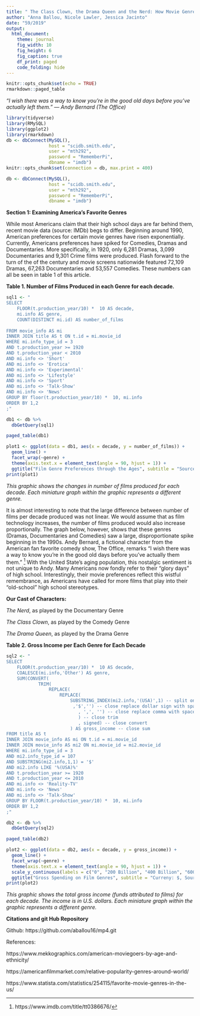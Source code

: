 ```yaml
---
title: " The Class Clown, the Drama Queen and the Nerd: How Movie Genres are mirroring our favorite High School Stereotypes "
author: "Anna Ballou, Nicole Lawler, Jessica Jacinto"
date: "59/2019"
output: 
  html_document:
    theme: journal
    fig_width: 10
    fig_height: 6
    fig_caption: true
    df_print: paged
    code_folding: hide
---
```


```r
knitr::opts_chunk$set(echo = TRUE)
rmarkdown::paged_table
```


*“I wish there was a way to know you're in the good old days before you've actually left them.” ― Andy Bernard (The Office)*

```r
library(tidyverse)
library(RMySQL)
library(ggplot2)
library(rmarkdown)
db <- dbConnect(MySQL(), 
                host = "scidb.smith.edu", 
                user = "mth292", 
                password = "RememberPi", 
                dbname = "imdb")
knitr::opts_chunk$set(connection = db, max.print = 400)
```

```r
db <- dbConnect(MySQL(),
                host = "scidb.smith.edu",
                user = "mth292",
                password = "RememberPi",
                dbname = "imdb")
```

**Section 1: Examining America’s Favorite Genres** 

While most Americans claim that their high school days are far behind them, recent movie data (source: IMDb) begs to differ. Beginning around 1990, American preferences for certain movie genres have risen exponentially. Currently, Americans preferences have spiked for Comedies, Dramas and Documentaries. More specifically, in 1920, only 6,281 Dramas, 3,099 Documentaries and 9,301 Crime films were produced. Flash forward to the turn of the of the century and movie screens nationwide featured 72,109 Dramas, 67,263 Documentaries and 53,557 Comedies. These numbers can all be seen in table 1 of this article. 


**Table 1. Number of Films Produced in each Genre for each decade.**                 
```r
sql1 <- "
SELECT 
	FLOOR(t.production_year/10) *  10 AS decade,
	mi.info AS genre, 
	COUNT(DISTINCT mi.id) AS number_of_films
    
FROM movie_info AS mi
INNER JOIN title AS t ON t.id = mi.movie_id
WHERE mi.info_type_id = 3
AND t.production_year >= 1920
AND t.production_year < 2010
AND mi.info <> 'Short'
AND mi.info <> 'Erotica'
AND mi.info <> 'Experimental'
AND mi.info <> 'Lifestyle'
AND mi.info <> 'Sport'
AND mi.info <> 'Talk-Show'
AND mi.info <> 'News'
GROUP BY floor(t.production_year/10) *  10, mi.info
ORDER BY 1,2
;"

db1 <- db %>%
  dbGetQuery(sql1)

paged_table(db1)
```

```r
plot1 <- ggplot(data = db1, aes(x = decade, y = number_of_films)) +
  geom_line() +
  facet_wrap(~genre) +
  theme(axis.text.x = element_text(angle = 90, hjust = 1)) +
  ggtitle("Film Genre Preferences through the Ages", subtitle = "Source: IMDb")
print(plot1)
```

*This graphic shows the changes in number of films produced for each decade. Each miniature graph within the graphic represents a different genre.*

It is almost interesting to note that the large difference between number of films per decade produced was not linear. We would assume that as film technology increases, the number of films produced would also increase proportionally. The graph below, however, shows that these genres (Dramas, Documentaries and Comedies) saw a large, disproportionate spike beginning in the 1990s. 
Andy Bernard, a fictional character from the American fan favorite comedy show, The Office, remarks “I wish there was a way to know you’re in the good old days before you’ve actually them them.” [^1]  With the United State’s aging population, this nostalgic sentiment is not unique to Andy. Many Americans now fondly refer to their “glory days” of high school. Interestingly, their movie preferences reflect this wistful remembrance, as Americans have called for more films that play into their “old-school” high school stereotypes. 


**Our Cast of Characters:**

*The Nerd*, as played by the Documentary Genre

*The Class Clown*, as played by the Comedy Genre

*The Drama Queen*, as played by the Drama Genre 


**Table 2. Gross Income per Each Genre for Each Decade**
```r
sql2 <- "
SELECT 
	FLOOR(t.production_year/10) *  10 AS decade,
	COALESCE(mi.info,'Other') AS genre, 
    SUM(CONVERT(
			TRIM(
				REPLACE(
					REPLACE(
						SUBSTRING_INDEX(mi2.info,'(USA)',1) -- split on 'USA'
						 ,'$','') -- close replace dollar sign with space
                           , ',', '') -- close replace comma with space 
                           ) -- close trim
                           , signed) -- close convert
						) AS gross_income -- close sum
FROM title AS t
INNER JOIN movie_info AS mi ON t.id = mi.movie_id
INNER JOIN movie_info AS mi2 ON mi.movie_id = mi2.movie_id
WHERE mi.info_type_id = 3
AND mi2.info_type_id = 107
AND SUBSTRING(mi2.info,1,1) = '$'
AND mi2.info LIKE '%(USA)%'
AND t.production_year >= 1920
AND t.production_year <= 2010
AND mi.info <> 'Reality-TV'
AND mi.info <> 'News'
AND mi.info <> 'Talk-Show'
GROUP BY FLOOR(t.production_year/10) *  10, mi.info
ORDER BY 1,2
;"

db2 <- db %>%
  dbGetQuery(sql2)

paged_table(db2)
```

```r
plot2 <- ggplot(data = db2, aes(x = decade, y = gross_income)) +
  geom_line() +
  facet_wrap(~genre) +
  theme(axis.text.x = element_text(angle = 90, hjust = 1)) +
  scale_y_continuous(labels = c("0", "200 Billion", "400 Billion", "600 Billion")) +
  ggtitle("Gross Spending on Film Genres", subtitle = "Curreny: $, Source: IMDb")
print(plot2)
```

*This graphic shows the total gross income (funds attributed to films) for each decade. The income is in U.S. dollars. Each miniature graph within the graphic represents a different genre.*

**Citations and git Hub Repository**

Github: https://github.com/aballou16/mp4.git

References:

https://www.mekkographics.com/american-moviegoers-by-age-and-ethnicity/

https://americanfilmmarket.com/relative-popularity-genres-around-world/

https://www.statista.com/statistics/254115/favorite-movie-genres-in-the-us/


[^1]: https://www.imdb.com/title/tt0386676/
